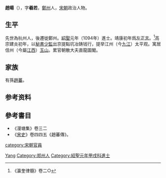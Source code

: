 '''趙暘'''（{{bd|?||?|}}），字'''羲若'''，[[鄭州|鄭州]]人，[[宋朝|宋朝]]政治人物。

== 生平 ==
先世為杭州人，後遷徙鄭州。[[紹聖|紹聖]]元年（1094年）進士。靖康初年爲[[左正言|左正言]]。<ref>《瀛奎律髓》卷二○</ref>高宗建炎初年，以[[秘書少監|秘書少監]]出京提點坑冶铸钱行，提举江州（今[[九江|九江]]）太平观。寓居信州（今屬[[江西|江西]]）[[玉山|玉山]]。累官朝散大夫直龍圖閣。

== 家族 ==
有孫[[趙蕃|趙蕃]]。

== 参考资料 ==
{{reflist}}

== 參考書目 ==
*《漫塘集》卷三二
*《[[宋史|宋史]]》卷四四五《趙蕃傳》。

{{Authority control}}
{{DEFAULTSORT:Zhao赵}}
[[Category:赵姓|Yang]]
[[Category:郑州人|Category:郑州人]]
[[Category:紹聖元年甲戌科進士|Category:紹聖元年甲戌科進士]]
[[category:宋朝官員|category:宋朝官員]]